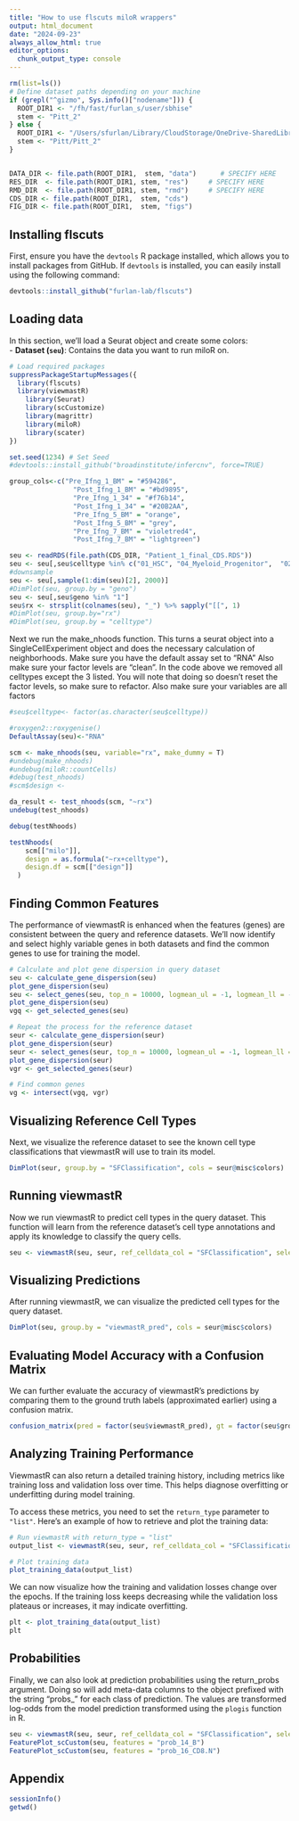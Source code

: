 ```yaml
---
title: "How to use flscuts miloR wrappers"
output: html_document
date: "2024-09-23"
always_allow_html: true
editor_options: 
  chunk_output_type: console
---
```


```r
rm(list=ls())
# Define dataset paths depending on your machine
if (grepl("^gizmo", Sys.info()["nodename"])) {
  ROOT_DIR1 <- "/fh/fast/furlan_s/user/sbhise"
  stem <- "Pitt_2"
} else {
  ROOT_DIR1 <- "/Users/sfurlan/Library/CloudStorage/OneDrive-SharedLibraries-FredHutchinsonCancerCenter/Furlan_Lab - General/experiments"
  stem <- "Pitt/Pitt_2"
}


DATA_DIR <- file.path(ROOT_DIR1,  stem, "data")      # SPECIFY HERE
RES_DIR  <- file.path(ROOT_DIR1, stem, "res")     # SPECIFY HERE
RMD_DIR  <- file.path(ROOT_DIR1, stem, "rmd")     # SPECIFY HERE
CDS_DIR <- file.path(ROOT_DIR1,  stem, "cds")
FIG_DIR <- file.path(ROOT_DIR1,  stem, "figs")

```


## **Installing flscuts**

First, ensure you have the `devtools` R package installed, which allows you to install packages from GitHub. If `devtools` is installed, you can easily install using the following command:

```r
devtools::install_github("furlan-lab/flscuts")
```

## **Loading data**

In this section, we’ll load a Seurat object and create some colors:  
- **Dataset (`seu`)**: Contains the data you want to run miloR on.  


```r
# Load required packages
suppressPackageStartupMessages({
  library(flscuts)
  library(viewmastR)
    library(Seurat)
    library(scCustomize)
    library(magrittr)
    library(miloR)
    library(scater)
})

set.seed(1234) # Set Seed
#devtools::install_github("broadinstitute/infercnv", force=TRUE)

group_cols<-c("Pre_Ifng_1_BM" = "#594286", 
                "Post_Ifng_1_BM" = "#bd9895", 
                "Pre_Ifng_1_34" = "#f76b14", 
                "Post_Ifng_1_34" = "#20B2AA", 
                "Pre_Ifng_5_BM" = "orange", 
                "Post_Ifng_5_BM" = "grey", 
                "Pre_Ifng_7_BM" = "violetred4", 
                "Post_Ifng_7_BM" = "lightgreen")

seu <- readRDS(file.path(CDS_DIR, "Patient_1_final_CDS.RDS"))
seu <- seu[,seu$celltype %in% c("01_HSC", "04_Myeloid_Progenitor",  "02_Early_Erythroid")]
#downsample
seu <- seu[,sample(1:dim(seu)[2], 2000)]
#DimPlot(seu, group.by = "geno")
seu <- seu[,seu$geno %in% "1"]
seu$rx <- strsplit(colnames(seu), "_") %>% sapply("[[", 1)
#DimPlot(seu, group.by="rx")
#DimPlot(seu, group.by = "celltype")
```

Next we run the make_nhoods function.  This turns a seurat object into a SingleCellExperiment object and does the necessary calculation of neighborhoods.  Make sure you have the default assay set to "RNA"
Also make sure your factor levels are "clean".  In the code above we removed all celltypes except the 3 listed.  You will note that doing so doesn't reset the factor levels, so make sure to refactor.  Also make sure your variables are all factors

```r
#seu$celltype<- factor(as.character(seu$celltype))

#roxygen2::roxygenise()
DefaultAssay(seu)<-"RNA"

scm <- make_nhoods(seu, variable="rx", make_dummy = T)
#undebug(make_nhoods)
#undebug(miloR::countCells)
#debug(test_nhoods)
#scm$design <- 

da_result <- test_nhoods(scm, "~rx")
undebug(test_nhoods)

debug(testNhoods)

testNhoods(
    scm[["milo"]],
    design = as.formula("~rx+celltype"),
    design.df = scm[["design"]]
  )

```

## **Finding Common Features**

The performance of viewmastR is enhanced when the features (genes) are consistent between the query and reference datasets. We’ll now identify and select highly variable genes in both datasets and find the common genes to use for training the model.

```r
# Calculate and plot gene dispersion in query dataset
seu <- calculate_gene_dispersion(seu)
plot_gene_dispersion(seu)
seu <- select_genes(seu, top_n = 10000, logmean_ul = -1, logmean_ll = -8)
plot_gene_dispersion(seu)
vgq <- get_selected_genes(seu)

# Repeat the process for the reference dataset
seur <- calculate_gene_dispersion(seur)
plot_gene_dispersion(seur)
seur <- select_genes(seur, top_n = 10000, logmean_ul = -1, logmean_ll = -8)
plot_gene_dispersion(seur)
vgr <- get_selected_genes(seur)

# Find common genes
vg <- intersect(vgq, vgr)
```

## **Visualizing Reference Cell Types**

Next, we visualize the reference dataset to see the known cell type classifications that viewmastR will use to train its model.

```r
DimPlot(seur, group.by = "SFClassification", cols = seur@misc$colors)
```

## **Running viewmastR**

Now we run viewmastR to predict cell types in the query dataset. This function will learn from the reference dataset's cell type annotations and apply its knowledge to classify the query cells.

```r
seu <- viewmastR(seu, seur, ref_celldata_col = "SFClassification", selected_genes = vg, max_epochs = 4)
```

## **Visualizing Predictions**

After running viewmastR, we can visualize the predicted cell types for the query dataset.

```r
DimPlot(seu, group.by = "viewmastR_pred", cols = seur@misc$colors)
```

## **Evaluating Model Accuracy with a Confusion Matrix**

We can further evaluate the accuracy of viewmastR's predictions by comparing them to the ground truth labels (approximated earlier) using a confusion matrix.

```r
confusion_matrix(pred = factor(seu$viewmastR_pred), gt = factor(seu$ground_truth), cols = seur@misc$colors)
```

## **Analyzing Training Performance**

ViewmastR can also return a detailed training history, including metrics like training loss and validation loss over time. This helps diagnose overfitting or underfitting during model training.

To access these metrics, you need to set the `return_type` parameter to `"list"`. Here's an example of how to retrieve and plot the training data:

```r
# Run viewmastR with return_type = "list"
output_list <- viewmastR(seu, seur, ref_celldata_col = "SFClassification", selected_genes = vg, return_type = "list")

# Plot training data
plot_training_data(output_list)
```

We can now visualize how the training and validation losses change over the epochs. If the training loss keeps decreasing while the validation loss plateaus or increases, it may indicate overfitting.

```r
plt <- plot_training_data(output_list)
plt
```

## **Probabilities**

Finally, we can also look at prediction probabilities using the return_probs argument.  Doing so will add meta-data columns to the object prefixed with the string "probs_" for each class of prediction.  The values are transformed log-odds from the model prediction transformed using the `plogis` function in R.

```r
seu <- viewmastR(seu, seur, ref_celldata_col = "SFClassification", selected_genes = vg, backend = "candle", max_epochs = 4, return_probs = T)
FeaturePlot_scCustom(seu, features = "prob_14_B")
FeaturePlot_scCustom(seu, features = "prob_16_CD8.N")
```


## **Appendix**

```r
sessionInfo()
getwd()
```
